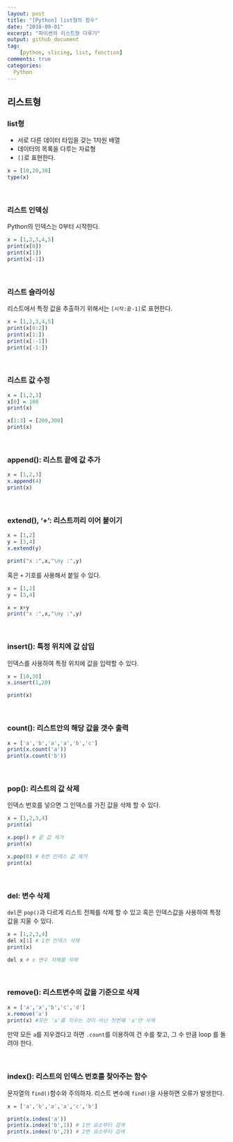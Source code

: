 ```yaml
---
layout: post
title: "[Python] list형의 함수"
date: "2018-09-01"
excerpt: "파이썬의 리스트형 다루기"
output: github_document
tag:
    [python, slicing, list, function]
comments: true
categories:
  Python
---
```


## 리스트형

### list형

- 서로 다른 데이터 타입을 갖는 1차원 배열
- 데이터의 목록을 다루는 자료형
- `[]`로 표현한다.

```r
x = [10,20,30]
type(x)
```

<br>

### 리스트 인덱싱

Python의 인덱스는 0부터 시작한다.

```r
x = [1,2,3,4,5]
print(x[0])
print(x[1])
print(x[-1])
```

<br>

### 리스트 슬라이싱

리스트에서 특정 값을 추출하기 위해서는 `[시작:끝-1]`로 표현한다.

```r
x = [1,2,3,4,5]
print(x[0:2])
print(x[1:])
print(x[:-1])
print(x[-1:])
```

<br>

### 리스트 값 수정

```r
x = [1,2,3]
x[0] = 100
print(x)

x[1:3] = [200,300]
print(x)
```

<br>

### append(): 리스트 끝에 값 추가

```r
x = [1,2,3]
x.append(4)
print(x)
```

<br>

### extend(), '+': 리스트끼리 이어 붙이기

```r
x = [1,2]
y = [3,4]
x.extend(y)

print("x :",x,"\ny :",y)
```


혹은 `+` 기호를 사용해서 붙일 수 있다.

```r
x = [1,2]
y = [3,4]

x = x+y
print("x :",x,"\ny :",y)
```

<br>

### insert(): 특정 위치에 값 삽입

인덱스를 사용하여 특정 위치에 값을 입력할 수 있다.

```r
x = [10,30]
x.insert(1,20)

print(x)
```

<br>

### count(): 리스트안의 해당 값을 갯수 출력

```r
x = ['a','b','a','a','b','c']
print(x.count('a'))
print(x.count('b'))

```

<br>

### pop(): 리스트의 값 삭제

인덱스 번호를 넣으면 그 인덱스를 가진 값을 삭제 할 수 있다.

```r
x = [1,2,3,4]
print(x)

x.pop() # 끝 값 제거
print(x)

x.pop(0) # 0번 인덱스 값 제거
print(x)
```

<br>

### del: 변수 삭제

`del`은 `pop()`과 다르게 리스트 전체를 삭제 할 수 있고 혹은 인덱스값을 사용하여 특정 값을 지울 수 있다.

```r
x = [1,2,3,4]
del x[1] # 1번 인덱스 삭제
print(x)

del x # x 변수 자체를 삭제
```

<br>

### remove(): 리스트변수의 값을 기준으로 삭제

```r
x = ['a','a','b','c','d']
x.remove('a')
print(x) #모든 'a'를 지우는 것이 아닌 첫번째 'a'만 삭제
```

만약 모든 `a`를 지우겠다고 하면 `.count`를 이용하여 건 수를 찾고, 그 수 만큼 loop 를 돌려야 한다.

<br>

### index(): 리스트의 인덱스 번호를 찾아주는 함수

문자열의 `find()`함수와 주의하자. 리스트 변수에 `find()`을 사용하면 오류가 발생한다.

```r
x = ['a','b','a','a','c','b']

print(x.index('a'))
print(x.index('b',1)) # 1번 요소부터 검색
print(x.index('b',2)) # 2번 요소부터 검색
```